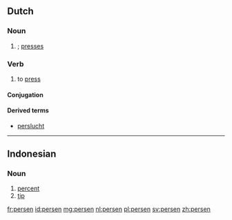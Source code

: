 ==Dutch==

===Noun===
{{head|nl}}

# {{nl-noun-form|pl=1|pers#Dutch|pers}}; [[presses]]

===Verb===
{{nl-verb}}

# to [[press]]

====Conjugation====
{{nl-conj-wk|pers}}

====Derived terms====
* [[perslucht]]

----

==Indonesian==

===Noun===
{{id-noun}}

# [[percent]]
# [[tip]]

[[fr:persen]]
[[id:persen]]
[[mg:persen]]
[[nl:persen]]
[[pl:persen]]
[[sv:persen]]
[[zh:persen]]